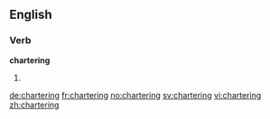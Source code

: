 ==English==

===Verb===
{{wikipedia|dab=Chartering}}
'''chartering'''

# {{present participle of|charter|lang=en}}

[[de:chartering]]
[[fr:chartering]]
[[no:chartering]]
[[sv:chartering]]
[[vi:chartering]]
[[zh:chartering]]